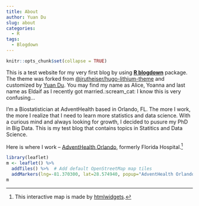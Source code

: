 ```yaml
---
title: About
author: Yuan Du
slug: about
categories:
  - R
tags:
  - Blogdown
---
```

```r
knitr::opts_chunk$set(collapse = TRUE)
```
This is a test website for my very first blog by using [**R blogdown**](https://github.com/rstudio/blogdown) package. The theme was forked from [@jrutheiser/hugo-lithium-theme](https://github.com/jrutheiser/hugo-lithium-theme) and customized by [Yuan Du](https://github.com/YuanEldaif). You may find my name as Alice, Yoanna and last name as Eldaif as I recently got married.:scream_cat: I know this is very confusing...



I'm a Biostatistician at AdventHealth based in Orlando, FL. The more I work, the more I realize that I need to learn more statistics and data science. With a curious mind and always looking for growth, I decided to pusure my PhD in Big Data. This is my test blog that contains topics in Statitics and Data Science. 

Here is where I work -- [AdventHealth Orlando](https://www.adventhealth.com/hospital/adventhealth-orlando), formerly Florida Hospital.^[This interactive map is made by [htmlwidgets](https://www.htmlwidgets.org/).]

```r
library(leaflet)
m <- leaflet() %>%
  addTiles() %>%  # Add default OpenStreetMap map tiles
  addMarkers(lng=-81.370300, lat=28.574940, popup="AdventHealth Orlando,FL")
m
```
